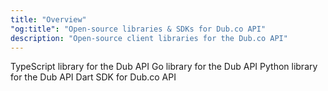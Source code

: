 ```yaml
---
title: "Overview"
"og:title": "Open-source libraries & SDKs for Dub.co API"
description: "Open-source client libraries for the Dub.co API"
---
```


<CardGroup cols={2}>
  <Card
    title="TypeScript"
    icon="github"
    href="/sdks/typescript/overview"
    color="#333333"
  >
    TypeScript library for the Dub API
  </Card>
  <Card title="Go" icon="github" href="https://d.to/go" color="#333333">
    Go library for the Dub API
  </Card>
  <Card title="Python" icon="github" href="https://d.to/python" color="#333333">
    Python library for the Dub API
  </Card>
  <Card
    title="Flutter (Dart)"
    icon="github"
    href="https://d.to/dart"
    color="#333333"
  >
    Dart SDK for Dub.co API
  </Card>
</CardGroup>
